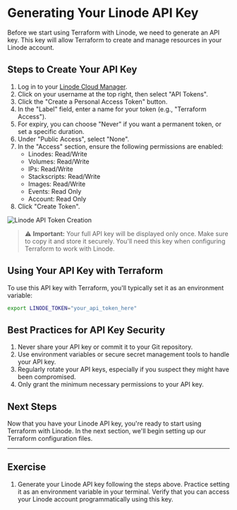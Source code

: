 # Generating Your Linode API Key

Before we start using Terraform with Linode, we need to generate an API key. This key will allow Terraform to create and manage resources in your Linode account.

## Steps to Create Your API Key

1. Log in to your [Linode Cloud Manager](https://cloud.linode.com/).
2. Click on your username at the top right, then select "API Tokens".
3. Click the "Create a Personal Access Token" button.
4. In the "Label" field, enter a name for your token (e.g., "Terraform Access").
5. For expiry, you can choose "Never" if you want a permanent token, or set a specific duration.
6. Under "Public Access", select "None".
7. In the "Access" section, ensure the following permissions are enabled:
   - Linodes: Read/Write
   - Volumes: Read/Write
   - IPs: Read/Write
   - Stackscripts: Read/Write
   - Images: Read/Write
   - Events: Read Only
   - Account: Read Only
8. Click "Create Token".

![Linode API Token Creation](/requirements-linode-api-create.png)

> ⚠️ **Important:** Your full API key will be displayed only once. Make sure to copy it and store it securely. You'll need this key when configuring Terraform to work with Linode.

## Using Your API Key with Terraform

To use this API key with Terraform, you'll typically set it as an environment variable:

```bash
export LINODE_TOKEN="your_api_token_here"
```

## Best Practices for API Key Security

1. Never share your API key or commit it to your Git repository.
2. Use environment variables or secure secret management tools to handle your API key.
3. Regularly rotate your API keys, especially if you suspect they might have been compromised.
4. Only grant the minimum necessary permissions to your API key.

## Next Steps
Now that you have your Linode API key, you're ready to start using Terraform with Linode. In the next section, we'll begin setting up our Terraform configuration files.

---

## Exercise
1. Generate your Linode API key following the steps above. Practice setting it as an environment variable in your terminal. Verify that you can access your Linode account programmatically using this key.
